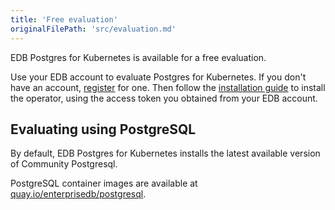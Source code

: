 ```yaml
---
title: 'Free evaluation'
originalFilePath: 'src/evaluation.md'
---
```


EDB Postgres for Kubernetes is available for a free evaluation.

Use your EDB account to evaluate Postgres for Kubernetes. If you don't have an account, [register](https://www.enterprisedb.com/accounts/register) for one. Then follow the [installation guide](installation_upgrade.md) to install the operator, using the access token you obtained from your EDB account.

## Evaluating using PostgreSQL

By default, EDB Postgres for Kubernetes installs the latest available version of Community Postgresql.

PostgreSQL container images are available at [quay.io/enterprisedb/postgresql](https://quay.io/repository/enterprisedb/postgresql).
